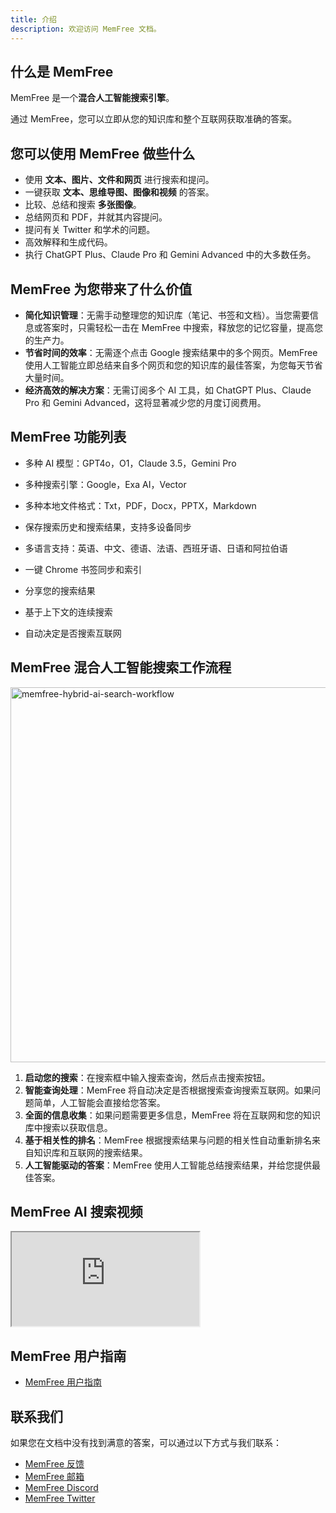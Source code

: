 ```yaml
---
title: 介绍
description: 欢迎访问 MemFree 文档。
---
```


## 什么是 MemFree

MemFree 是一个<b>混合人工智能搜索引擎</b>。

通过 MemFree，您可以立即从您的知识库和整个互联网获取准确的答案。

## 您可以使用 MemFree 做些什么

-   使用 **文本、图片、文件和网页** 进行搜索和提问。
-   一键获取 **文本、思维导图、图像和视频** 的答案。
-   比较、总结和搜索 **多张图像**。
-   总结网页和 PDF，并就其内容提问。
-   提问有关 Twitter 和学术的问题。
-   高效解释和生成代码。
-   执行 ChatGPT Plus、Claude Pro 和 Gemini Advanced 中的大多数任务。

## MemFree 为您带来了什么价值

-   **简化知识管理**：无需手动整理您的知识库（笔记、书签和文档）。当您需要信息或答案时，只需轻松一击在 MemFree 中搜索，释放您的记忆容量，提高您的生产力。
-   **节省时间的效率**：无需逐个点击 Google 搜索结果中的多个网页。MemFree 使用人工智能立即总结来自多个网页和您的知识库的最佳答案，为您每天节省大量时间。
-   **经济高效的解决方案**：无需订阅多个 AI 工具，如 ChatGPT Plus、Claude Pro 和 Gemini Advanced，这将显著减少您的月度订阅费用。

## MemFree 功能列表

-   多种 AI 模型：GPT4o，O1，Claude 3.5，Gemini Pro

-   多种搜索引擎：Google，Exa AI，Vector

-   多种本地文件格式：Txt，PDF，Docx，PPTX，Markdown

-   保存搜索历史和搜索结果，支持多设备同步

-   多语言支持：英语、中文、德语、法语、西班牙语、日语和阿拉伯语

-   一键 Chrome 书签同步和索引

-   分享您的搜索结果

-   基于上下文的连续搜索

-   自动决定是否搜索互联网

## MemFree 混合人工智能搜索工作流程

<Image
    className="mt-4 overflow-hidden rounded-lg border"
    width="800"
    height="600"
    src="/memfree-hybrid-ai-search.webp"
    alt="memfree-hybrid-ai-search-workflow"
/>

1.  **启动您的搜索**：在搜索框中输入搜索查询，然后点击搜索按钮。
2.  **智能查询处理**：MemFree 将自动决定是否根据搜索查询搜索互联网。如果问题简单，人工智能会直接给您答案。
3.  **全面的信息收集**：如果问题需要更多信息，MemFree 将在互联网和您的知识库中搜索以获取信息。
4.  **基于相关性的排名**：MemFree 根据搜索结果与问题的相关性自动重新排名来自知识库和互联网的搜索结果。
5.  **人工智能驱动的答案**：MemFree 使用人工智能总结搜索结果，并给您提供最佳答案。

## MemFree AI 搜索视频

<iframe
    className="mt-6 aspect-video w-full"
    src="https://www.youtube.com/embed/So_4pb3ynVk"
    title="MemFree: Hybrid AI Search Engine"
    allow="accelerometer; autoplay; clipboard-write; encrypted-media; gyroscope; picture-in-picture; web-share; fullscreen"
    referrerPolicy="strict-origin-when-cross-origin"
    allowFullScreen
></iframe>

## MemFree 用户指南

-   [MemFree 用户指南](/docs/memfree-user-guide)

## 联系我们

如果您在文档中没有找到满意的答案，可以通过以下方式与我们联系：

-   [MemFree 反馈](https://feedback.memfree.me/)
-   [MemFree 邮箱](mailto:support@memfrre.me)
-   [MemFree Discord](https://discord.com/invite/7QqyMSTaRq)
-   [MemFree Twitter](https://x.com/ahaapple2023)